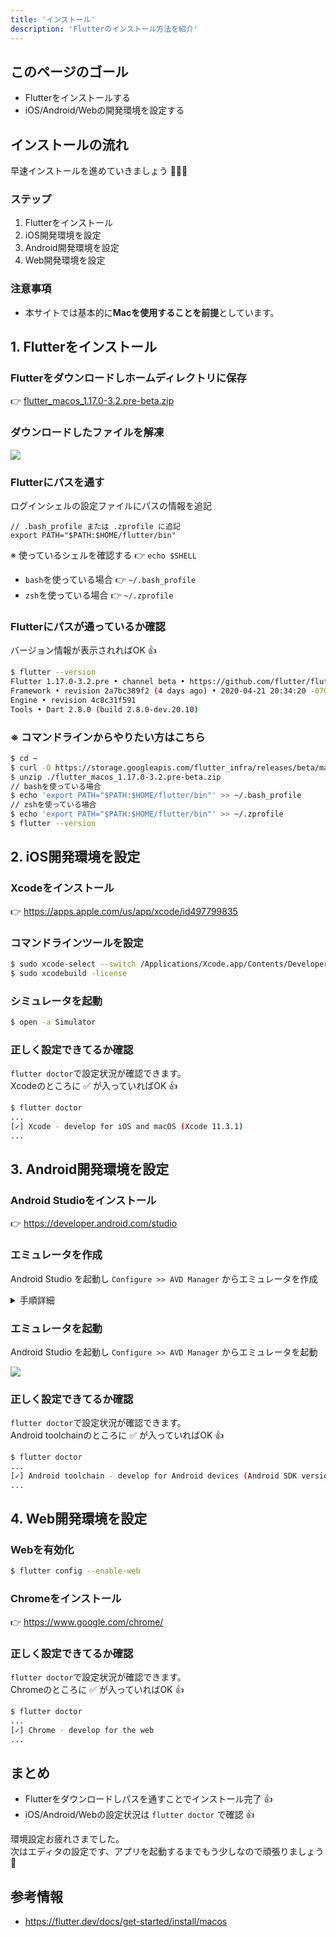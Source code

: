```yaml
---
title: 'インストール'
description: 'Flutterのインストール方法を紹介'
---
```


## このページのゴール
- Flutterをインストールする
- iOS/Android/Webの開発環境を設定する

## インストールの流れ

早速インストールを進めていきましょう 🔧🔧🔧

### ステップ

1. Flutterをインストール
1. iOS開発環境を設定
1. Android開発環境を設定
1. Web開発環境を設定

### 注意事項

- 本サイトでは基本的に**Macを使用することを前提**としています。


## 1. Flutterをインストール

### Flutterをダウンロードしホームディレクトリに保存

👉 [flutter_macos_1.17.0-3.2.pre-beta.zip](https://storage.googleapis.com/flutter_infra/releases/beta/macos/flutter_macos_1.17.0-3.2.pre-beta.zip)

### ダウンロードしたファイルを解凍

![](/flutter-unzip.png)

### Flutterにパスを通す

ログインシェルの設定ファイルにパスの情報を追記

```text
// .bash_profile または .zprofile に追記
export PATH="$PATH:$HOME/flutter/bin"
```

※ 使っているシェルを確認する  👉 `echo $SHELL`
- `bash`を使っている場合 👉 `~/.bash_profile`
- `zsh`を使っている場合 👉 `~/.zprofile`

### Flutterにパスが通っているか確認

バージョン情報が表示されればOK 👍

```bash
$ flutter --version
Flutter 1.17.0-3.2.pre • channel beta • https://github.com/flutter/flutter.git
Framework • revision 2a7bc389f2 (4 days ago) • 2020-04-21 20:34:20 -0700
Engine • revision 4c8c31f591
Tools • Dart 2.8.0 (build 2.8.0-dev.20.10)
```

### ※ コマンドラインからやりたい方はこちら

```bash
$ cd ~
$ curl -O https://storage.googleapis.com/flutter_infra/releases/beta/macos/flutter_macos_1.17.0-3.2.pre-beta.zip
$ unzip ./flutter_macos_1.17.0-3.2.pre-beta.zip
// bashを使っている場合
$ echo 'export PATH="$PATH:$HOME/flutter/bin"' >> ~/.bash_profile
// zshを使っている場合
$ echo 'export PATH="$PATH:$HOME/flutter/bin"' >> ~/.zprofile
$ flutter --version
```


## 2. iOS開発環境を設定

### Xcodeをインストール

👉 https://apps.apple.com/us/app/xcode/id497799835

### コマンドラインツールを設定

```bash
$ sudo xcode-select --switch /Applications/Xcode.app/Contents/Developer
$ sudo xcodebuild -license
```

### シミュレータを起動

```bash
$ open -a Simulator
```

### 正しく設定できてるか確認

`flutter doctor`で設定状況が確認できます。  
Xcodeのところに ✅ が入っていればOK 👍

```bash
$ flutter doctor
...
[✓] Xcode - develop for iOS and macOS (Xcode 11.3.1)
...
```


## 3. Android開発環境を設定

### Android Studioをインストール

👉 https://developer.android.com/studio

### エミュレータを作成

Android Studio を起動し `Configure >> AVD Manager` からエミュレータを作成

<details><summary>手順詳細</summary>
    <img src="/android-emulator-install-1.png" />
    <img src="/android-emulator-install-2.png" />
    <img src="/android-emulator-install-3.png" />
    <img src="/android-emulator-install-4.png" />
    <img src="/android-emulator-install-5.png" />
    <img src="/android-emulator-install-6.png" />
</details>

### エミュレータを起動

Android Studio を起動し `Configure >> AVD Manager` からエミュレータを起動

![](/android-emulator-launch.png)

### 正しく設定できてるか確認

`flutter doctor`で設定状況が確認できます。  
Android toolchainのところに ✅ が入っていればOK 👍

```bash
$ flutter doctor
...
[✓] Android toolchain - develop for Android devices (Android SDK version 29.0.2)
...
```


## 4. Web開発環境を設定

### Webを有効化

```bash
$ flutter config --enable-web
```

### Chromeをインストール

👉 https://www.google.com/chrome/

### 正しく設定できてるか確認

`flutter doctor`で設定状況が確認できます。  
Chromeのところに ✅ が入っていればOK 👍

```bash
$ flutter doctor
...
[✓] Chrome - develop for the web
...
```


## まとめ

- Flutterをダウンロードしパスを通すことでインストール完了 👍
- iOS/Android/Webの設定状況は `flutter doctor` で確認 👍

環境設定お疲れさまでした。  
次はエディタの設定です、アプリを起動するまでもう少しなので頑張りましょう 💪


## 参考情報

- https://flutter.dev/docs/get-started/install/macos

